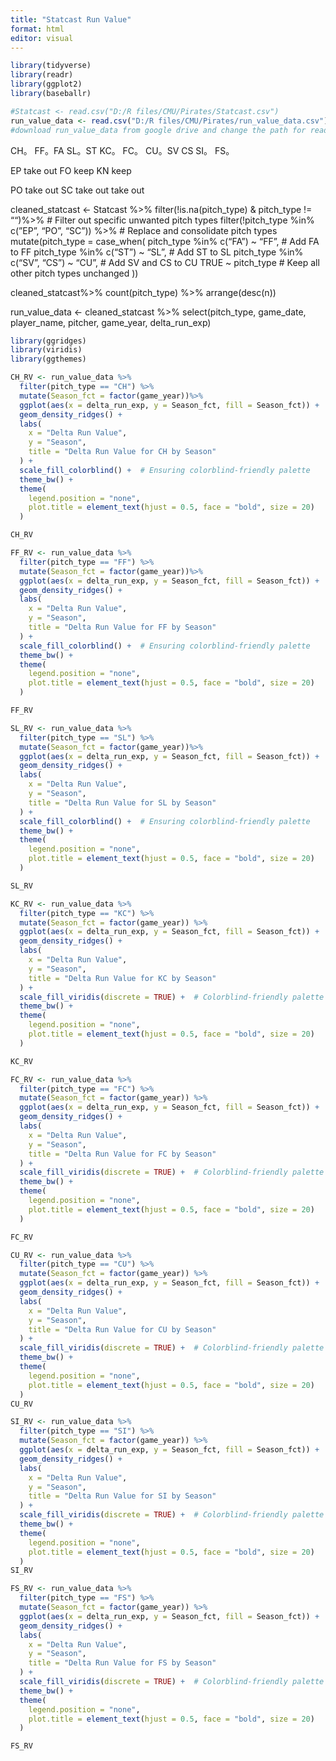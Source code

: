 ```yaml
---
title: "Statcast Run Value"
format: html
editor: visual
---
```


```r
library(tidyverse)
library(readr)
library(ggplot2)
library(baseballr)
```


```r
#Statcast <- read.csv("D:/R files/CMU/Pirates/Statcast.csv")
run_value_data <- read.csv("D:/R files/CMU/Pirates/run_value_data.csv")
#download run_value_data from google drive and change the path for read csv

```


CH。
FF。FA
SL。ST
KC。
FC。
CU。SV CS
SI。
FS。


EP take out
FO keep
KN keep

PO take out
SC take out
take out


cleaned_statcast <- Statcast %>%
    filter(!is.na(pitch_type) & pitch_type != "")%>%
  # Filter out specific unwanted pitch types
  filter(!pitch_type %in% c("EP", "PO", "SC")) %>%
  # Replace and consolidate pitch types
  mutate(pitch_type = case_when(
    pitch_type %in% c("FA") ~ "FF",  # Add FA to FF
    pitch_type %in% c("ST") ~ "SL",  # Add ST to SL
    pitch_type %in% c("SV", "CS") ~ "CU",  # Add SV and CS to CU
    TRUE ~ pitch_type  # Keep all other pitch types unchanged
  ))

 cleaned_statcast%>%
  count(pitch_type) %>%
  arrange(desc(n))



run_value_data <- cleaned_statcast %>%
  select(pitch_type, game_date, player_name, pitcher, game_year, delta_run_exp)


```r
library(ggridges)
library(viridis)
library(ggthemes)
```


```r
CH_RV <- run_value_data %>%
  filter(pitch_type == "CH") %>%
  mutate(Season_fct = factor(game_year))%>%
  ggplot(aes(x = delta_run_exp, y = Season_fct, fill = Season_fct)) +
  geom_density_ridges() +
  labs(
    x = "Delta Run Value",
    y = "Season",
    title = "Delta Run Value for CH by Season"
  ) +
  scale_fill_colorblind() +  # Ensuring colorblind-friendly palette
  theme_bw() +
  theme(
    legend.position = "none",
    plot.title = element_text(hjust = 0.5, face = "bold", size = 20)
  )

CH_RV
```

```r
FF_RV <- run_value_data %>%
  filter(pitch_type == "FF") %>%
  mutate(Season_fct = factor(game_year))%>%
  ggplot(aes(x = delta_run_exp, y = Season_fct, fill = Season_fct)) +
  geom_density_ridges() +
  labs(
    x = "Delta Run Value",
    y = "Season",
    title = "Delta Run Value for FF by Season"
  ) +
  scale_fill_colorblind() +  # Ensuring colorblind-friendly palette
  theme_bw() +
  theme(
    legend.position = "none",
    plot.title = element_text(hjust = 0.5, face = "bold", size = 20)
  )

FF_RV
```
```r
SL_RV <- run_value_data %>%
  filter(pitch_type == "SL") %>%
  mutate(Season_fct = factor(game_year))%>%
  ggplot(aes(x = delta_run_exp, y = Season_fct, fill = Season_fct)) +
  geom_density_ridges() +
  labs(
    x = "Delta Run Value",
    y = "Season",
    title = "Delta Run Value for SL by Season"
  ) +
  scale_fill_colorblind() +  # Ensuring colorblind-friendly palette
  theme_bw() +
  theme(
    legend.position = "none",
    plot.title = element_text(hjust = 0.5, face = "bold", size = 20)
  )

SL_RV
```
```r
KC_RV <- run_value_data %>%
  filter(pitch_type == "KC") %>%
  mutate(Season_fct = factor(game_year)) %>%
  ggplot(aes(x = delta_run_exp, y = Season_fct, fill = Season_fct)) +
  geom_density_ridges() +
  labs(
    x = "Delta Run Value",
    y = "Season",
    title = "Delta Run Value for KC by Season"
  ) +
  scale_fill_viridis(discrete = TRUE) +  # Colorblind-friendly palette
  theme_bw() +
  theme(
    legend.position = "none",
    plot.title = element_text(hjust = 0.5, face = "bold", size = 20)
  )

KC_RV
```

```r
FC_RV <- run_value_data %>%
  filter(pitch_type == "FC") %>%
  mutate(Season_fct = factor(game_year)) %>%
  ggplot(aes(x = delta_run_exp, y = Season_fct, fill = Season_fct)) +
  geom_density_ridges() +
  labs(
    x = "Delta Run Value",
    y = "Season",
    title = "Delta Run Value for FC by Season"
  ) +
  scale_fill_viridis(discrete = TRUE) +  # Colorblind-friendly palette
  theme_bw() +
  theme(
    legend.position = "none",
    plot.title = element_text(hjust = 0.5, face = "bold", size = 20)
  )

FC_RV
```

```r
CU_RV <- run_value_data %>%
  filter(pitch_type == "CU") %>%
  mutate(Season_fct = factor(game_year)) %>%
  ggplot(aes(x = delta_run_exp, y = Season_fct, fill = Season_fct)) +
  geom_density_ridges() +
  labs(
    x = "Delta Run Value",
    y = "Season",
    title = "Delta Run Value for CU by Season"
  ) +
  scale_fill_viridis(discrete = TRUE) +  # Colorblind-friendly palette
  theme_bw() +
  theme(
    legend.position = "none",
    plot.title = element_text(hjust = 0.5, face = "bold", size = 20)
  )
CU_RV
```

```r
SI_RV <- run_value_data %>%
  filter(pitch_type == "SI") %>%
  mutate(Season_fct = factor(game_year)) %>%
  ggplot(aes(x = delta_run_exp, y = Season_fct, fill = Season_fct)) +
  geom_density_ridges() +
  labs(
    x = "Delta Run Value",
    y = "Season",
    title = "Delta Run Value for SI by Season"
  ) +
  scale_fill_viridis(discrete = TRUE) +  # Colorblind-friendly palette
  theme_bw() +
  theme(
    legend.position = "none",
    plot.title = element_text(hjust = 0.5, face = "bold", size = 20)
  )
SI_RV
```

```r
FS_RV <- run_value_data %>%
  filter(pitch_type == "FS") %>%
  mutate(Season_fct = factor(game_year)) %>%
  ggplot(aes(x = delta_run_exp, y = Season_fct, fill = Season_fct)) +
  geom_density_ridges() +
  labs(
    x = "Delta Run Value",
    y = "Season",
    title = "Delta Run Value for FS by Season"
  ) +
  scale_fill_viridis(discrete = TRUE) +  # Colorblind-friendly palette
  theme_bw() +
  theme(
    legend.position = "none",
    plot.title = element_text(hjust = 0.5, face = "bold", size = 20)
  )

FS_RV
```

